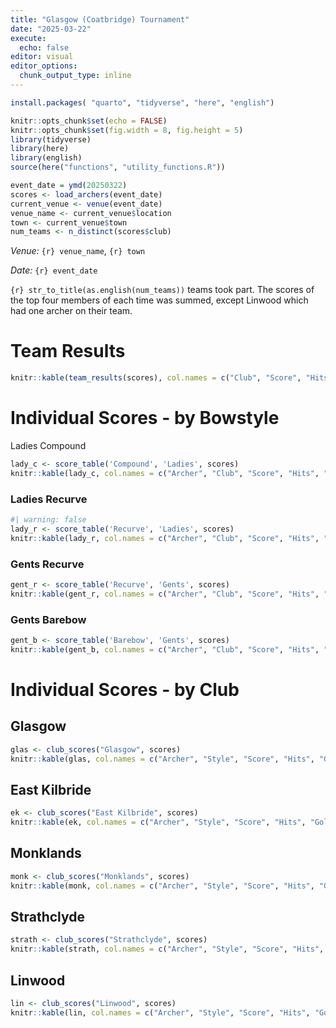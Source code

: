```yaml
---
title: "Glasgow (Coatbridge) Tournament"
date: "2025-03-22"
execute: 
  echo: false
editor: visual
editor_options: 
  chunk_output_type: inline
---
```


```r
install.packages( "quarto", "tidyverse", "here", "english")
```

```r
knitr::opts_chunk$set(echo = FALSE)
knitr::opts_chunk$set(fig.width = 8, fig.height = 5)
library(tidyverse)
library(here)
library(english)
source(here("functions", "utility_functions.R"))
```

```r
event_date = ymd(20250322)
scores <- load_archers(event_date)
current_venue <- venue(event_date)
venue_name <- current_venue$location
town <- current_venue$town
num_teams <- n_distinct(scores$club)
```

*Venue:* `{r} venue_name`, `{r} town`

*Date:* `{r} event_date`

`{r} str_to_title(as.english(num_teams))` teams took part. The scores of the top four members of each time was summed, except Linwood which had one archer on their team.

# Team Results

```r
knitr::kable(team_results(scores), col.names = c("Club", "Score", "Hits", "Golds"))
```

# Individual Scores - by Bowstyle

Ladies Compound

```r

lady_c <- score_table('Compound', 'Ladies', scores)
knitr::kable(lady_c, col.names = c("Archer", "Club", "Score", "Hits", "Golds"))
```

### Ladies Recurve

```r
#| warning: false
lady_r <- score_table('Recurve', 'Ladies', scores)
knitr::kable(lady_r, col.names = c("Archer", "Club", "Score", "Hits", "Golds"))
```

### Gents Recurve

```r
gent_r <- score_table('Recurve', 'Gents', scores)
knitr::kable(gent_r, col.names = c("Archer", "Club", "Score", "Hits", "Golds"))
```

### Gents Barebow

```r
gent_b <- score_table('Barebow', 'Gents', scores)
knitr::kable(gent_b, col.names = c("Archer", "Club", "Score", "Hits", "Golds"))
```

### 

# Individual Scores - by Club

::: panel-tabset
## Glasgow

```r
glas <- club_scores("Glasgow", scores)
knitr::kable(glas, col.names = c("Archer", "Style", "Score", "Hits", "Golds"))
```

## East Kilbride

```r
ek <- club_scores("East Kilbride", scores)
knitr::kable(ek, col.names = c("Archer", "Style", "Score", "Hits", "Golds"))
```

## Monklands

```r
monk <- club_scores("Monklands", scores)
knitr::kable(monk, col.names = c("Archer", "Style", "Score", "Hits", "Golds"))
```

## Strathclyde

```r
strath <- club_scores("Strathclyde", scores)
knitr::kable(strath, col.names = c("Archer", "Style", "Score", "Hits", "Golds"))
```

## Linwood

```r
lin <- club_scores("Linwood", scores)
knitr::kable(lin, col.names = c("Archer", "Style", "Score", "Hits", "Golds"))
```
:::
